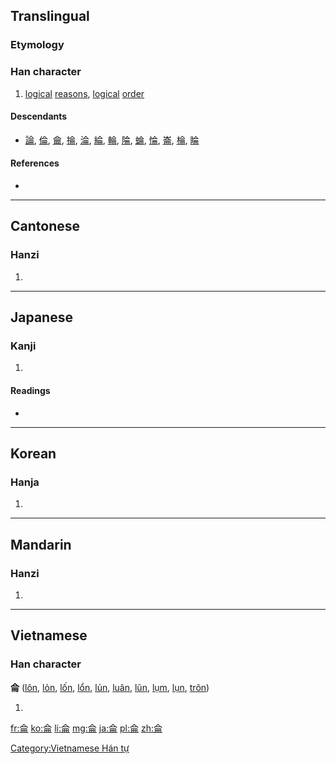 {{also|仑}}
==Translingual==

===Etymology===
{{Han compound|亼|冊|ls=ic}}

===Han character===
{{Han char|rn=9|rad=人|as=06|sn=8|four=8022<sub>7</sub>|canj=人一月廿 (OMBT)}}

# [[logical]] [[reason]]s, [[logical]] [[order]]

====Descendants====
* [[論]], [[倫]], [[龠]], [[掄]], [[淪]], [[綸]], [[輪]], [[陯]], [[蜦]], [[惀]], [[崙]], [[棆]], [[睔]]

====References====
* {{Han ref|kx=0102.100|dkj=00599|dj=0216.090|hdz=10143.010|uh=4F96|ud=20374|bh=A8DA|bd=43226}}

----

==Cantonese==

===Hanzi===
{{yue-hanzi|jyut=|y=leun4|sim=仑}}

# {{defn|Cantonese|sort=人06}}

----

==Japanese==

===Kanji===
{{ja-kanji|grade=|rs=人06}}

# {{defn|Japanese|sort=人06}}

====Readings====
* {{ja-readings|on=[[ろん]] (ron), [[りん]] (rin)|kun=[[おもう]] (omou), [[ついずる]] (tsuizuru), [[まるい]] (marui)}}

----

==Korean==

===Hanja===
{{ko-hanja|hangeul=륜>윤|eumhun=|rv=ryun>yun|mr=ryun>yun|y=lyun>yun}}

# {{defn|Korean|sort=人06}}

----

==Mandarin==

===Hanzi===
{{cmn-hanzi|sim=仑|pin=[[lún]] ([[lun2]])|wg=lun<sup>2</sup>}}

# {{defn|Mandarin|sort=人06}}

----

==Vietnamese==

===Han character===
'''侖''' ([[lôn]], [[lỏn]], [[lốn]], [[lổn]], [[lủn]], [[luân]], [[lũn]], [[lụm]], [[lụn]], [[trôn]])

# {{defn|Vietnamese}}

[[Category:Vietnamese Hán tự]]

[[fr:侖]]
[[ko:侖]]
[[li:侖]]
[[mg:侖]]
[[ja:侖]]
[[pl:侖]]
[[zh:侖]]